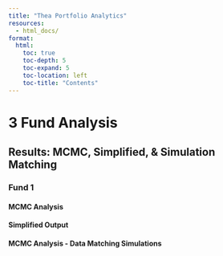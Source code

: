 ```yaml
---
title: "Thea Portfolio Analytics"
resources:
  - html_docs/
format:
  html:
    toc: true
    toc-depth: 5
    toc-expand: 5
    toc-location: left
    toc-title: "Contents"
---
```


# 3 Fund Analysis
::: {.callout-note collapse="true" icon="false"}
## Results: MCMC, Simplified, & Simulation Matching
::: {.callout-tip collapse="true" appearance="simple" icon="false"}
### Fund 1 
::: {.callout-tip collapse="true" appearance="simple" icon="false"}
#### MCMC Analysis
:::
::: {.callout-tip collapse="true" appearance="simple" icon="false"}
#### Simplified Output
:::
::: {.callout-tip collapse="true" appearance="simple" icon="false"}
#### MCMC Analysis - Data Matching Simulations
:::
:::
:::